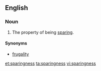 ==English==

===Noun===
{{en-noun|-}}

#The property of being [[sparing]].

====Synonyms====
*[[frugality]]

[[et:sparingness]]
[[ta:sparingness]]
[[vi:sparingness]]